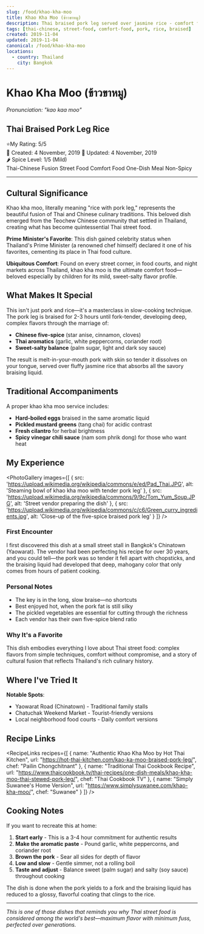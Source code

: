 ```yaml
---
slug: /food/khao-kha-moo
title: Khao Kha Moo (ข้าวขาหมู)
description: Thai braised pork leg served over jasmine rice - comfort food perfection
tags: [thai-chinese, street-food, comfort-food, pork, rice, braised]
created: 2019-11-04
updated: 2019-11-04
canonical: /food/khao-kha-moo
locations:
  - country: Thailand
    city: Bangkok
---
```



# Khao Kha Moo (ข้าวขาหมู)
*Pronunciation: "kao kaa moo"*

## Thai Braised Pork Leg Rice

<div className="food-rating">
  <span className="star">⭐</span>My Rating: 5/5
</div>

<div className="food-metadata">
  <span className="food-date">📅 Created: 4 November, 2019</span>
  <span className="food-date">🔄 Updated: 4 November, 2019</span>
</div>


<div className="spice-level">
  🌶️ Spice Level: 1/5 (Mild)
</div>


<div className="food-tags">
  <span className="food-tag">Thai-Chinese Fusion</span>
  <span className="food-tag">Street Food</span>
  <span className="food-tag">Comfort Food</span>
  <span className="food-tag">One-Dish Meal</span>
  <span className="food-tag">Non-Spicy</span>
</div>


---

## Cultural Significance

Khao kha moo, literally meaning "rice with pork leg," represents the beautiful fusion of Thai and Chinese culinary traditions. This beloved dish emerged from the Teochew Chinese community that settled in Thailand, creating what has become quintessential Thai street food.

**Prime Minister's Favorite**: This dish gained celebrity status when Thailand's Prime Minister (a renowned chef himself) declared it one of his favorites, cementing its place in Thai food culture.

**Ubiquitous Comfort**: Found on every street corner, in food courts, and night markets across Thailand, khao kha moo is the ultimate comfort food—beloved especially by children for its mild, sweet-salty flavor profile.

## What Makes It Special

This isn't just pork and rice—it's a masterclass in slow-cooking technique. The pork leg is braised for 2-3 hours until fork-tender, developing deep, complex flavors through the marriage of:

- **Chinese five-spice** (star anise, cinnamon, cloves)
- **Thai aromatics** (garlic, white peppercorns, coriander root)
- **Sweet-salty balance** (palm sugar, light and dark soy sauce)

The result is melt-in-your-mouth pork with skin so tender it dissolves on your tongue, served over fluffy jasmine rice that absorbs all the savory braising liquid.

## Traditional Accompaniments

A proper khao kha moo service includes:

- **Hard-boiled eggs** braised in the same aromatic liquid
- **Pickled mustard greens** (tang chai) for acidic contrast
- **Fresh cilantro** for herbal brightness
- **Spicy vinegar chili sauce** (nam som phrik dong) for those who want heat

## My Experience

<PhotoGallery
  images={[
    { src: 'https://upload.wikimedia.org/wikipedia/commons/e/ed/Pad_Thai.JPG', alt: 'Steaming bowl of khao kha moo with tender pork leg' },
    { src: 'https://upload.wikimedia.org/wikipedia/commons/9/9c/Tom_Yum_Soup.JPG', alt: 'Street vendor preparing the dish' },
    { src: 'https://upload.wikimedia.org/wikipedia/commons/c/c6/Green_curry_ingredients.jpg', alt: 'Close-up of the five-spice braised pork leg' }
  ]}
/>

### First Encounter
I first discovered this dish at a small street stall in Bangkok's Chinatown (Yaowarat). The vendor had been perfecting his recipe for over 30 years, and you could tell—the pork was so tender it fell apart with chopsticks, and the braising liquid had developed that deep, mahogany color that only comes from hours of patient cooking.

### Personal Notes
- The key is in the long, slow braise—no shortcuts
- Best enjoyed hot, when the pork fat is still silky
- The pickled vegetables are essential for cutting through the richness
- Each vendor has their own five-spice blend ratio

### Why It's a Favorite
This dish embodies everything I love about Thai street food: complex flavors from simple techniques, comfort without compromise, and a story of cultural fusion that reflects Thailand's rich culinary history.

## Where I've Tried It

<MapEmbed
  location="Bangkok Chinatown, Thailand"
  description="Legendary street stalls in Yaowarat and food courts throughout Bangkok"
/>

**Notable Spots**:
- Yaowarat Road (Chinatown) - Traditional family stalls
- Chatuchak Weekend Market - Tourist-friendly versions
- Local neighborhood food courts - Daily comfort versions

## Recipe Links

<RecipeLinks
  recipes={[
    {
      name: "Authentic Khao Kha Moo by Hot Thai Kitchen",
      url: "https://hot-thai-kitchen.com/kao-ka-moo-braised-pork-leg/",
      chef: "Pailin Chongchitnant"
    },
    {
      name: "Traditional Thai Cookbook Recipe",
      url: "https://www.thaicookbook.tv/thai-recipes/one-dish-meals/khao-kha-moo-thai-stewed-pork-leg/",
      chef: "Thai Cookbook TV"
    },
    {
      name: "Simply Suwanee's Home Version",
      url: "https://www.simplysuwanee.com/khao-kha-moo/",
      chef: "Suwanee"
    }
  ]}
/>

## Cooking Notes

If you want to recreate this at home:

1. **Start early** - This is a 3-4 hour commitment for authentic results
2. **Make the aromatic paste** - Pound garlic, white peppercorns, and coriander root
3. **Brown the pork** - Sear all sides for depth of flavor
4. **Low and slow** - Gentle simmer, not a rolling boil
5. **Taste and adjust** - Balance sweet (palm sugar) and salty (soy sauce) throughout cooking

The dish is done when the pork yields to a fork and the braising liquid has reduced to a glossy, flavorful coating that clings to the rice.

---

*This is one of those dishes that reminds you why Thai street food is considered among the world's best—maximum flavor with minimum fuss, perfected over generations.*